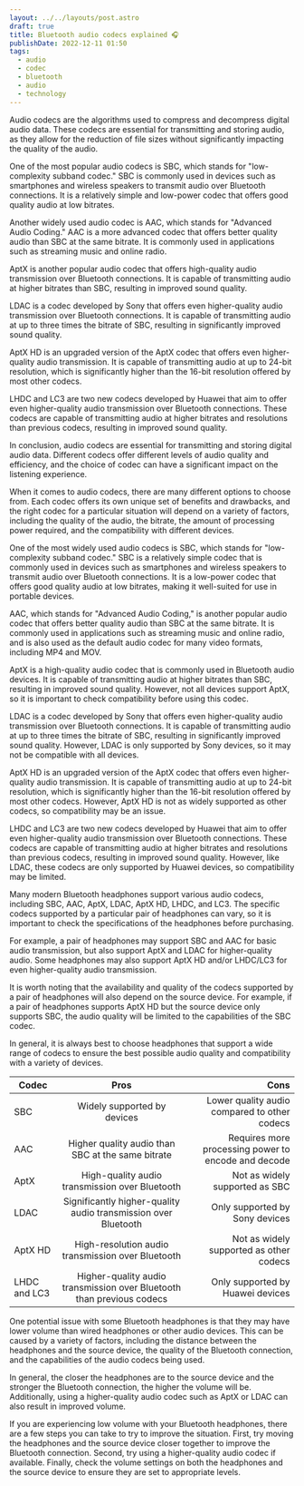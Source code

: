 ```yaml
---
layout: ../../layouts/post.astro
draft: true
title: Bluetooth audio codecs explained 🎧
publishDate: 2022-12-11 01:50
tags:
  - audio
  - codec
  - bluetooth
  - audio
  - technology
---
```


Audio codecs are the algorithms used to compress and decompress digital audio data. These codecs are essential for transmitting and storing audio, as they allow for the reduction of file sizes without significantly impacting the quality of the audio.

One of the most popular audio codecs is SBC, which stands for "low-complexity subband codec." SBC is commonly used in devices such as smartphones and wireless speakers to transmit audio over Bluetooth connections. It is a relatively simple and low-power codec that offers good quality audio at low bitrates.

Another widely used audio codec is AAC, which stands for "Advanced Audio Coding." AAC is a more advanced codec that offers better quality audio than SBC at the same bitrate. It is commonly used in applications such as streaming music and online radio.

AptX is another popular audio codec that offers high-quality audio transmission over Bluetooth connections. It is capable of transmitting audio at higher bitrates than SBC, resulting in improved sound quality.

LDAC is a codec developed by Sony that offers even higher-quality audio transmission over Bluetooth connections. It is capable of transmitting audio at up to three times the bitrate of SBC, resulting in significantly improved sound quality.

AptX HD is an upgraded version of the AptX codec that offers even higher-quality audio transmission. It is capable of transmitting audio at up to 24-bit resolution, which is significantly higher than the 16-bit resolution offered by most other codecs.

LHDC and LC3 are two new codecs developed by Huawei that aim to offer even higher-quality audio transmission over Bluetooth connections. These codecs are capable of transmitting audio at higher bitrates and resolutions than previous codecs, resulting in improved sound quality.

In conclusion, audio codecs are essential for transmitting and storing digital audio data. Different codecs offer different levels of audio quality and efficiency, and the choice of codec can have a significant impact on the listening experience.

When it comes to audio codecs, there are many different options to choose from. Each codec offers its own unique set of benefits and drawbacks, and the right codec for a particular situation will depend on a variety of factors, including the quality of the audio, the bitrate, the amount of processing power required, and the compatibility with different devices.

One of the most widely used audio codecs is SBC, which stands for "low-complexity subband codec." SBC is a relatively simple codec that is commonly used in devices such as smartphones and wireless speakers to transmit audio over Bluetooth connections. It is a low-power codec that offers good quality audio at low bitrates, making it well-suited for use in portable devices.

AAC, which stands for "Advanced Audio Coding," is another popular audio codec that offers better quality audio than SBC at the same bitrate. It is commonly used in applications such as streaming music and online radio, and is also used as the default audio codec for many video formats, including MP4 and MOV.

AptX is a high-quality audio codec that is commonly used in Bluetooth audio devices. It is capable of transmitting audio at higher bitrates than SBC, resulting in improved sound quality. However, not all devices support AptX, so it is important to check compatibility before using this codec.

LDAC is a codec developed by Sony that offers even higher-quality audio transmission over Bluetooth connections. It is capable of transmitting audio at up to three times the bitrate of SBC, resulting in significantly improved sound quality. However, LDAC is only supported by Sony devices, so it may not be compatible with all devices.

AptX HD is an upgraded version of the AptX codec that offers even higher-quality audio transmission. It is capable of transmitting audio at up to 24-bit resolution, which is significantly higher than the 16-bit resolution offered by most other codecs. However, AptX HD is not as widely supported as other codecs, so compatibility may be an issue.

LHDC and LC3 are two new codecs developed by Huawei that aim to offer even higher-quality audio transmission over Bluetooth connections. These codecs are capable of transmitting audio at higher bitrates and resolutions than previous codecs, resulting in improved sound quality. However, like LDAC, these codecs are only supported by Huawei devices, so compatibility may be limited.

Many modern Bluetooth headphones support various audio codecs, including SBC, AAC, AptX, LDAC, AptX HD, LHDC, and LC3. The specific codecs supported by a particular pair of headphones can vary, so it is important to check the specifications of the headphones before purchasing.

For example, a pair of headphones may support SBC and AAC for basic audio transmission, but also support AptX and LDAC for higher-quality audio. Some headphones may also support AptX HD and/or LHDC/LC3 for even higher-quality audio transmission.

It is worth noting that the availability and quality of the codecs supported by a pair of headphones will also depend on the source device. For example, if a pair of headphones supports AptX HD but the source device only supports SBC, the audio quality will be limited to the capabilities of the SBC codec.

In general, it is always best to choose headphones that support a wide range of codecs to ensure the best possible audio quality and compatibility with a variety of devices.

<table>
  <thead>
    <tr>
      <th>Codec</th>
      <th style="text-align: center;">Pros</th>
      <th style="text-align: right;">Cons</th>
    </tr>
  </thead>
  <tbody>
    <tr>
      <td>SBC</td>
      <td style="text-align: center;">Widely supported by devices</td>
      <td style="text-align: right;">
        Lower quality audio compared to other codecs
      </td>
    </tr>
    <tr>
      <td>AAC</td>
      <td style="text-align: center;">
        Higher quality audio than SBC at the same bitrate
      </td>
      <td style="text-align: right;">
        Requires more processing power to encode and decode
      </td>
    </tr>
    <tr>
      <td>AptX</td>
      <td style="text-align: center;">
        High-quality audio transmission over Bluetooth
      </td>
      <td style="text-align: right;">Not as widely supported as SBC</td>
    </tr>
    <tr>
      <td>LDAC</td>
      <td style="text-align: center;">
        Significantly higher-quality audio transmission over Bluetooth
      </td>
      <td style="text-align: right;">Only supported by Sony devices</td>
    </tr>
    <tr>
      <td>AptX HD</td>
      <td style="text-align: center;">
        High-resolution audio transmission over Bluetooth
      </td>
      <td style="text-align: right;">
        Not as widely supported as other codecs
      </td>
    </tr>
    <tr>
      <td>LHDC and LC3</td>
      <td style="text-align: center;">
        Higher-quality audio transmission over Bluetooth than previous codecs
      </td>
      <td style="text-align: right;">Only supported by Huawei devices</td>
    </tr>
  </tbody>
</table>

One potential issue with some Bluetooth headphones is that they may have lower volume than wired headphones or other audio devices. This can be caused by a variety of factors, including the distance between the headphones and the source device, the quality of the Bluetooth connection, and the capabilities of the audio codecs being used.

In general, the closer the headphones are to the source device and the stronger the Bluetooth connection, the higher the volume will be. Additionally, using a higher-quality audio codec such as AptX or LDAC can also result in improved volume.

If you are experiencing low volume with your Bluetooth headphones, there are a few steps you can take to try to improve the situation. First, try moving the headphones and the source device closer together to improve the Bluetooth connection. Second, try using a higher-quality audio codec if available. Finally, check the volume settings on both the headphones and the source device to ensure they are set to appropriate levels.

